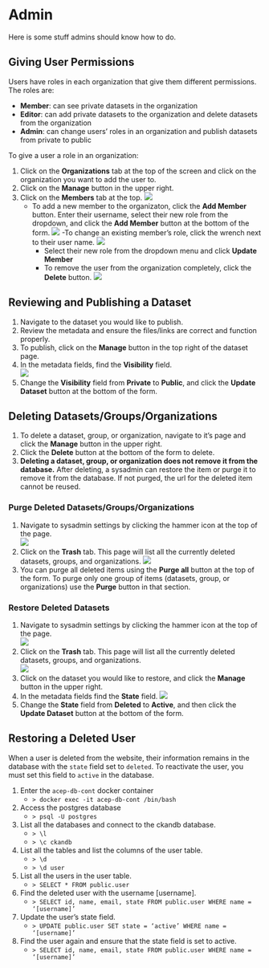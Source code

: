 # Admin

Here is some stuff admins should know how to do.

## Giving User Permissions {.unnumbered}
Users have roles in each organization that give them different permissions.  
The roles are:

- __Member__: can see private datasets in the organization
- __Editor__: can add private datasets to the organization and delete datasets from the organization
- __Admin__: can change users' roles in an organization and publish datasets from private to public

To give a user a role in an organization:

1. Click on the __Organizations__ tab at the top of the screen and click on the organization you want to add the user to. 
2. Click on the __Manage__ button in the upper right.
3. Click on the __Members__ tab at the top.
![](images/orgmembers.png)
    - To add a new member to the organizaton, click the __Add Member__ button. Enter their username, select their new role from the dropdown, and click the __Add Member__ button at the bottom of the form.
    ![](images/addorgmember.png)
    -To change an existing member's role, click the wrench next to their user name.
    ![](images/editmember.png)
        - Select their new role from the dropdown menu and click __Update Member__
        - To remove the user from the organization completely, click the __Delete__ button.
    ![](images/deletemember.png)

## Reviewing and Publishing a Dataset {.unnumbered}
1. Navigate to the dataset you would like to publish. 
2. Review the metadata and ensure the files/links are correct and function properly.
3. To publish, click on the __Manage__ button in the top right of the dataset page.
4. In the metadata fields, find the __Visibility__ field.  
    ![](images/publish.png)
5. Change the __Visibility__ field from __Private__ to __Public__, and click the __Update Dataset__ button at the bottom of the form.

## Deleting Datasets/Groups/Organizations {.unnumbered}
1. To delete a dataset, group, or organization, navigate to it's page and click the __Manage__ button in the upper right.
2. Click the __Delete__ button at the bottom of the form to delete. 
3. __Deleting a dataset, group, or organization does not remove it from the database.__ After deleting, a sysadmin can restore the item or purge it to remove it from the database. If not purged, the url for the deleted item cannot be reused.

### Purge Deleted Datasets/Groups/Organizations {.unnumbered}
1. Navigate to sysadmin settings by clicking the hammer icon at the top of the page.  
    ![](images/sysadminsettings.png)
2. Click on the __Trash__ tab. This page will list all the currently deleted datasets, groups, and organizations.
    ![](images/purge.png)
3. You can purge all deleted items using the __Purge all__ button at the top of the form. To purge only one group of items (datasets, group, or organizations) use the __Purge__ button in that section.

### Restore Deleted Datasets {.unnumbered}
1. Navigate to sysadmin settings by clicking the hammer icon at the top of the page.  
    ![](images/sysadminsettings.png)
2. Click on the __Trash__ tab. This page will list all the currently deleted datasets, groups, and organizations.  
    ![](images/purge.png)
3. Click on the dataset you would like to restore, and click the __Manage__ button in the upper right.
4. In the metadata fields find the __State__ field. 
    ![](images/deletedstate.png)  
5. Change the __State__ field from __Deleted__ to __Active__, and then click the __Update Dataset__ button at the bottom of the form.  

## Restoring a Deleted User {.unnumbered}
When a user is deleted from the website, their information remains in the database with the `state` field set to `deleted`. To reactivate the user, you must set this field to `active` in the database.  

1. Enter the `acep-db-cont` docker container  
    - `> docker exec -it acep-db-cont /bin/bash`  
2. Access the postgres database  
    - `> psql -U postgres`  
3. List all the databases and connect to the ckandb database.
    - `> \l`
    - `> \c ckandb`
4. List all the tables and list the columns of the user table.
    - `> \d`
    - `> \d user`
5. List all the users in the user table.
    - `> SELECT * FROM public.user`
6. Find the deleted user with the username [username].
    - `> SELECT id, name, email, state FROM public.user WHERE name = ‘[username]’`
7. Update the user’s state field.
    - `> UPDATE public.user SET state = ‘active’ WHERE name = ‘[username]’`
8. Find the user again and ensure that the state field is set to active.
    - `> SELECT id, name, email, state FROM public.user WHERE name = ‘[username]’`
